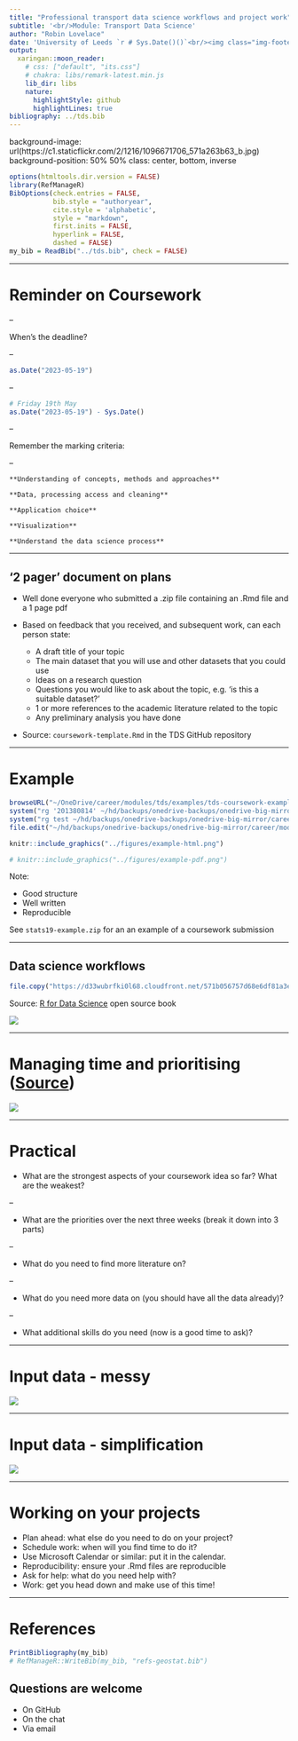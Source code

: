 ```yaml
---
title: "Professional transport data science workflows and project work"
subtitle: '<br/>Module: Transport Data Science'
author: "Robin Lovelace"
date: 'University of Leeds `r # Sys.Date()()`<br/><img class="img-footer" alt="" src="https://comms.leeds.ac.uk/wp-content/themes/toolkit-wordpress-theme/img/logo.png">'
output:
  xaringan::moon_reader:
    # css: ["default", "its.css"]
    # chakra: libs/remark-latest.min.js
    lib_dir: libs
    nature:
      highlightStyle: github
      highlightLines: true
bibliography: ../tds.bib
---
```


background-image: url(https://c1.staticflickr.com/2/1216/1096671706_571a263b63_b.jpg)
background-position: 50% 50%
class: center, bottom, inverse

```r
options(htmltools.dir.version = FALSE)
library(RefManageR)
BibOptions(check.entries = FALSE, 
           bib.style = "authoryear", 
           cite.style = 'alphabetic', 
           style = "markdown",
           first.inits = FALSE,
           hyperlink = FALSE, 
           dashed = FALSE)
my_bib = ReadBib("../tds.bib", check = FALSE)
```

<!-- --- -->

<!-- # This session in context -->

<!--    - Introduction to transport data science -->

<!-- -  Software for practical data science  -->

<!--  - The structure of transport data -->
<!--  - Data cleaning and subsetting -->
<!--  - Accessing data from web sources -->
<!--  - Routing -->
<!--  - Data visualization -->
<!--  - Project work -->
<!--  -  ## <font color="red"> Professional issues + project work</font>  -->

---

# Reminder on Coursework

--

When's the deadline?

--

```r
as.Date("2023-05-19")
```

--

```r
# Friday 19th May
as.Date("2023-05-19") - Sys.Date()
```


--

Remember the marking criteria:

--

    **Understanding of concepts, methods and approaches**

    **Data, processing access and cleaning**

    **Application choice**

    **Visualization**

    **Understand the data science process**
    
---

## '2 pager' document on plans

- Well done everyone who submitted a .zip file containing an .Rmd file and a 1 page pdf

- Based on feedback that you received, and subsequent work, can each person state:

  - A draft title of your topic
  - The main dataset that you will use and other datasets that you could use
  - Ideas on a research question
  - Questions you would like to ask about the topic, e.g. 'is this a suitable dataset?'
  - 1 or more references to the academic literature related to the topic
  - Any preliminary analysis you have done

- Source: `coursework-template.Rmd` in the TDS GitHub repository

---

# Example

```r
browseURL("~/OneDrive/career/modules/tds/examples/tds-coursework-example-2019-2020.pdf")
system("rg '201380814' ~/hd/backups/onedrive-backups/onedrive-big-mirror/career/modules/tds/2020-marks/")
system("rg test ~/hd/backups/onedrive-backups/onedrive-big-mirror/career/modules/tds/2020-marks/")
file.edit("~/hd/backups/onedrive-backups/onedrive-big-mirror/career/modules/tds/2020-marking/02/122554084-TDS_Coursework_Draft.tex")
```

```r
knitr::include_graphics("../figures/example-html.png")
```


```r
# knitr::include_graphics("../figures/example-pdf.png")
```

Note: 

- Good structure
- Well written
- Reproducible


See `stats19-example.zip` for an an example of a coursework submission

---

## Data science workflows

```r
file.copy("https://d33wubrfki0l68.cloudfront.net/571b056757d68e6df81a3e3853f54d3c76ad6efc/32d37/diagrams/data-science.png", "figures/r4ds-workflow.png")
```

Source: [R for Data Science](https://r4ds.had.co.nz/introduction.html) open source book


![](https://d33wubrfki0l68.cloudfront.net/571b056757d68e6df81a3e3853f54d3c76ad6efc/32d37/diagrams/data-science.png)

---

# Managing time and prioritising ([Source](https://csgillespie.github.io/efficientR/workflow.html))

![](https://csgillespie.github.io/efficientR/_main_files/figure-html/4-1-1.png)

---

# Practical

- What are the strongest aspects of your coursework idea so far? What are the weakest?

--

- What are the priorities over the next three weeks (break it down into 3 parts) 

--

- What do you need to find more literature on?

--

- What do you need more data on (you should have all the data already)?

--

- What additional skills do you need (now is a good time to ask)?

---

<!-- ### What is machine learning? -->

<!-- -- -->

<!-- - [Applied statistics](https://machinelearningmastery.com/relationship-between-applied-statistics-and-machine-learning/) vs ML: a continuum -->

<!-- ![](https://3qeqpr26caki16dnhd19sv6by6v-wpengine.netdna-ssl.com/wp-content/uploads/2018/04/Glossary-Mapping-Terms-in-Statistics-to-Terms-in-Machine-Learning.png) -->

<!-- --- -->

<!-- # Machine learning types -->

<!-- There are 2 basic types `r Citep(my_bib, "james_introduction_2013a", .opts = list(cite.style = "authoryear"))` -->

<!-- - Supervised learning, when you have a training dataset -->

<!-- - Unsupervised learning, where there is no 'dependent variable' -->


<!-- --- -->

<!-- # Deep learning -->

<!-- - Google is now 'AI First' (NYT [2016](https://www.nytimes.com/2016/12/14/magazine/the-great-ai-awakening.html)) -->

<!-- ![](https://static01.nyt.com/images/2016/12/18/magazine/18ai8/18ai8-superJumbo.jpg?quality=90&auto=webp) -->

<!-- --- -->

<!-- # Example of a machine learning problem -->

<!-- - Cycling infrastructure is a 'fuzzy' concept -->

<!-- - Difficult to pin down with a simple relationship -->

<!-- - So machine learning should help! -->

<!-- - See www.cyipt.bike -->

<!-- --- -->

# Input data - messy

![](https://raw.githubusercontent.com/cyipt/cyipt/master/model-uptake_files/figure-markdown_github-ascii_identifiers/unnamed-chunk-10-1.png)


---

# Input data - simplification

![](https://raw.githubusercontent.com/cyipt/cyipt-website/master/images/ttwa-uptake.png)

<!-- --- -->

<!-- # Results of ML exercise -->

<!-- See https://github.com/cyipt/cyipt/blob/master/model-uptake.md -->

<!-- -- -->

<!-- ![](https://raw.githubusercontent.com/cyipt/cyipt/master/model-uptake_files/figure-markdown_github-ascii_identifiers/unnamed-chunk-24-1.png) -->
<!-- --- -->

<!-- # Observations -->

<!-- - Input data is very noisy -->

<!-- -- -->

<!-- - Machine learning didn't reveal any expected insights in this case -->

<!-- -- -->

<!-- - But did reveal *unexpected* insight: road speeds and traffic volumes seem to be associated with lower uptake of cycling -->

---

# Working on your projects

- Plan ahead: what else do you need to do on your project?
- Schedule work: when will you find time to do it?
- Use Microsoft Calendar or similar: put it in the calendar.
- Reproducibility: ensure your .Rmd files are reproducible
- Ask for help: what do you need help with?
- Work: get you head down and make use of this time!

---

# References

```r
PrintBibliography(my_bib)
# RefManageR::WriteBib(my_bib, "refs-geostat.bib")
```

## Questions are welcome

- On GitHub
- On the chat
- Via email
